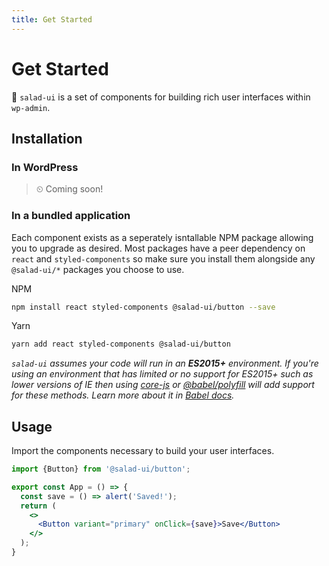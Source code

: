 ```yaml
---
title: Get Started
---
```



<Container>
<PageContainer>

# Get Started

🥗 `salad-ui` is a set of components for building rich user interfaces within `wp-admin`.

## Installation

### In WordPress

> ⏲ Coming soon!

### In a bundled application

Each component exists as a seperately isntallable NPM package allowing you to upgrade as desired. 
Most packages have a peer dependency on `react` and `styled-components` so make sure you install them
alongside any `@salad-ui/*` packages you choose to use.

NPM

```bash
npm install react styled-components @salad-ui/button --save
```

Yarn

```bash
yarn add react styled-components @salad-ui/button
```

_`salad-ui` assumes your code will run in an **ES2015+** environment. If you're using an environment that has limited or no support for ES2015+ such as lower versions of IE then using [core-js](https://github.com/zloirock/core-js) or [@babel/polyfill](https://babeljs.io/docs/en/next/babel-polyfill) will add support for these methods. Learn more about it in [Babel docs](https://babeljs.io/docs/en/next/caveats)._

## Usage

Import the components necessary to build your user interfaces.

```jsx
import {Button} from '@salad-ui/button';

export const App = () => {
  const save = () => alert('Saved!');
  return (
    <>
      <Button variant="primary" onClick={save}>Save</Button>
    </>  
  );
}

```

</PageContainer>
</Container>
